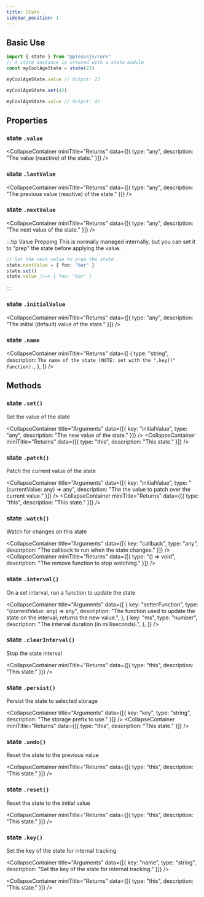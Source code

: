 ```yaml
---
title: State
sidebar_position: 1
---
```



## Basic Use

```ts title="ts"
import { state } from "@plexusjs/core"
// A state instance is created with a state module
const myCoolAgeState = state(23)

myCoolAgeState.value // Output: 23

myCoolAgeState.set(42)

myCoolAgeState.value // Output: 42
```

## Properties

### state `.value`

<CollapseContainer miniTitle="Returns" data={[{ type: "any", description: "The value (reactive) of the state." }]} />

### state `.lastValue`

<CollapseContainer miniTitle="Returns" data={[{ type: "any", description: "The previous value (reactive) of the state." }]} />

### state `.nextValue`

<CollapseContainer miniTitle="Returns" data={[{ type: "any", description: "The next value of the state." }]} />

:::tip Value Prepping
This is normally managed internally, but you can set it to "prep" the state before applying the value.

```ts
// Set the next value to prep the state
state.nextValue = { foo: "bar" }
state.set()
state.value //=> { foo: "bar" }
```

:::

### state `.initialValue`

<CollapseContainer miniTitle="Returns" data={[{ type: "any", description: "The initial (default) value of the state." }]} />

### state `.name`

<CollapseContainer
	miniTitle="Returns"
	data={[
		{
			type: "string",
			description: `The name of the state (NOTE: set with the ".key()" function).`,
		},
	]}
/>

## Methods

### state `.set()`

Set the value of the state

<CollapseContainer title="Arguments" data={[{ key: "initialValue", type: "any", description: "The new value of the state." }]} />
<CollapseContainer miniTitle="Returns" data={[{ type: "this", description: "This state." }]} />

### state `.patch()`

Patch the current value of the state

<CollapseContainer
	title="Arguments"
	data={[{ key: "initialValue", type: "(currentValue: any) => any", description: "The the value to patch over the current value." }]}
/>
<CollapseContainer miniTitle="Returns" data={[{ type: "this", description: "This state." }]} />

### state `.watch()`

Watch for changes on this state

<CollapseContainer title="Arguments" data={[{ key: "callback", type: "any", description: "The callback to run when the state changes." }]} />
<CollapseContainer miniTitle="Returns" data={[{ type: "() => void", description: "The remove function to stop watching." }]} />

### state `.interval()`

On a set interval, run a function to update the state

<CollapseContainer
	title="Arguments"
	data={[
		{
			key: "setterFunction",
			type: "(currentValue: any) => any",
			description: "The function used to update the state on the interval; returns the new value.",
		},
		{
			key: "ms",
			type: "number",
			description: "The interval duration (in milliseconds).",
		},
	]}
/>

### state `.clearInterval()`

Stop the state interval

<CollapseContainer miniTitle="Returns" data={[{ type: "this", description: "This state." }]} />

### state `.persist()`

Persist the state to selected storage

<CollapseContainer title="Arguments" data={[{ key: "key", type: "string", description: "The storage prefix to use." }]} />
<CollapseContainer miniTitle="Returns" data={[{ type: "this", description: "This state." }]} />

### state `.undo()`

Reset the state to the previous value

<CollapseContainer miniTitle="Returns" data={[{ type: "this", description: "This state." }]} />

### state `.reset()`

Reset the state to the initial value

<CollapseContainer miniTitle="Returns" data={[{ type: "this", description: "This state." }]} />

### state `.key()`

Set the key of the state for internal tracking

<CollapseContainer title="Arguments" data={[{ key: "name", type: "string", description: "Set the key of the state for internal tracking." }]} />

<CollapseContainer miniTitle="Returns" data={[{ type: "this", description: "This state." }]} />
